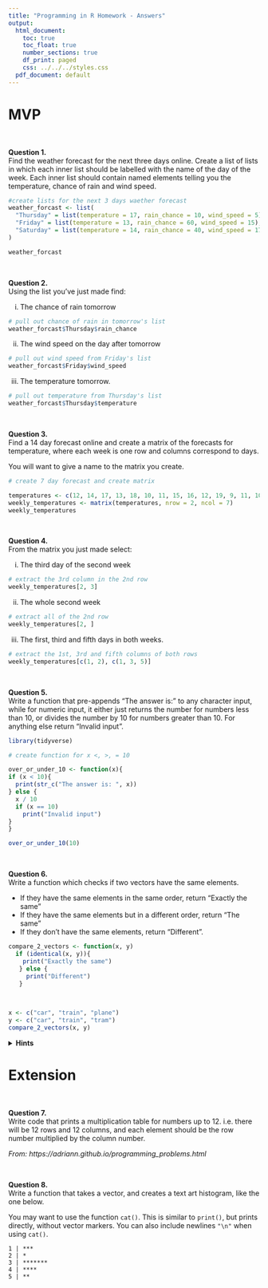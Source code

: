 ```yaml
---
title: "Programming in R Homework - Answers"
output:
  html_document:
    toc: true
    toc_float: true
    number_sections: true
    df_print: paged
    css: ../../../styles.css
  pdf_document: default
---
```


# MVP



<br> 

**Question 1.** \
Find the weather forecast for the next three days online. Create a list of lists in which each inner list should be labelled with the name of the day of the week. Each inner list should contain named elements telling you the temperature, chance of rain and wind speed.

```r

#create lists for the next 3 days waether forecast
weather_forcast <- list(
  "Thursday" = list(temperature = 17, rain_chance = 10, wind_speed = 5), 
  "Friday" = list(temperature = 13, rain_chance = 60, wind_speed = 15),
  "Saturday" = list(temperature = 14, rain_chance = 40, wind_speed = 17) 
)

weather_forcast
```


<br>

**Question 2.** \
Using the list you've just made find:

  i. The chance of rain tomorrow
  
```r
# pull out chance of rain in tomorrow's list
weather_forcast$Thursday$rain_chance
```
  
  
  ii. The wind speed on the day after tomorrow
```r
# pull out wind speed from Friday's list
weather_forcast$Friday$wind_speed
```
  
  
  iii. The temperature tomorrow.
```r
# pull out temperature from Thursday's list
weather_forcast$Thursday$temperature
```

<br>

**Question 3.** \
Find a 14 day forecast online and create a matrix of the forecasts for temperature, where each week is one row and columns correspond to days.

You will want to give a name to the matrix you create.

```r
# create 7 day forecast and create matrix

temperatures <- c(12, 14, 17, 13, 18, 10, 11, 15, 16, 12, 19, 9, 11, 10)
weekly_temperatures <- matrix(temperatures, nrow = 2, ncol = 7)
weekly_temperatures
```

<br>

**Question 4.** \
From the matrix you just made select:

  i. The third day of the second week
```r
# extract the 3rd column in the 2nd row
weekly_temperatures[2, 3]
```
  
  ii. The whole second week

```r
# extract all of the 2nd row
weekly_temperatures[2, ]
```
  
  iii. The first, third and fifth days in both weeks.
```r
# extract the 1st, 3rd and fifth columns of both rows
weekly_temperatures[c(1, 2), c(1, 3, 5)]
```


<br>

**Question 5.** \
Write a function that pre-appends "The answer is: " to any character input, while for numeric input, it either just returns the number for numbers less than 10, or divides the number by 10 for numbers greater than 10. For anything else return "Invalid input".

```r
library(tidyverse)

# create function for x <, >, = 10

over_or_under_10 <- function(x){
if (x < 10){ 
  print(str_c("The answer is: ", x))
} else {
  x / 10
  if (x == 10)
    print("Invalid input")
}
}

over_or_under_10(10)
```


<br>

**Question 6.** \
Write a function which checks if two vectors have the same elements. 

* If they have the same elements in the same order, return "Exactly the same"
* If they have the same elements but in a different order, return "The same"
* If they don't have the same elements, return "Different".

```r
compare_2_vectors <- function(x, y)
  if (identical(x, y)){
    print("Exactly the same")
   } else {
     print("Different")
   }
  
  

x <- c("car", "train", "plane")
y <- c("car", "train", "tram")
compare_2_vectors(x, y)
```


<details>
<summary>**Hints**</summary>
* You can check if two vectors have the same elements but in a different order by using `sort` to sort each vector first and then checking if they are equal.
* Have a look at the `all()` function
</details>
</blockquote>


# Extension

<br>

**Question 7.** \
Write code that prints a multiplication table for numbers up to 12. i.e. there will be 12 rows and 12 columns, and each element should be the row number multiplied by the column number.

*From: https://adriann.github.io/programming_problems.html*

<br>

**Question 8.** \
Write a function that takes a vector, and creates a text art histogram, like the one below.

You may want to use the function `cat()`. This is similar to `print()`, but prints directly, without vector markers. You can also include newlines `"\n"` when using `cat()`.

```
1 | ***
2 | *
3 | *******
4 | ****
5 | **
```

